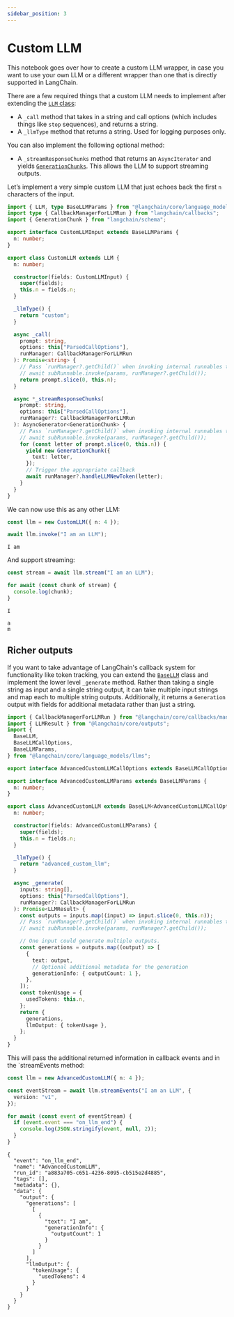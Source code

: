 ```yaml
---
sidebar_position: 3
---
```


# Custom LLM

This notebook goes over how to create a custom LLM wrapper, in case you want to use your own LLM or a different wrapper than one that is directly supported in LangChain.

There are a few required things that a custom LLM needs to implement after extending the [`LLM` class](https://api.js.langchain.com/classes/langchain_core_language_models_llms.LLM.html):

- A `_call` method that takes in a string and call options (which includes things like `stop` sequences), and returns a string.
- A `_llmType` method that returns a string. Used for logging purposes only.

You can also implement the following optional method:

- A `_streamResponseChunks` method that returns an `AsyncIterator` and yields [`GenerationChunks`](https://api.js.langchain.com/classes/langchain_core_outputs.GenerationChunk.html). This allows the LLM to support streaming outputs.

Let’s implement a very simple custom LLM that just echoes back the first `n` characters of the input.

```typescript
import { LLM, type BaseLLMParams } from "@langchain/core/language_models/llms";
import type { CallbackManagerForLLMRun } from "langchain/callbacks";
import { GenerationChunk } from "langchain/schema";

export interface CustomLLMInput extends BaseLLMParams {
  n: number;
}

export class CustomLLM extends LLM {
  n: number;

  constructor(fields: CustomLLMInput) {
    super(fields);
    this.n = fields.n;
  }

  _llmType() {
    return "custom";
  }

  async _call(
    prompt: string,
    options: this["ParsedCallOptions"],
    runManager: CallbackManagerForLLMRun
  ): Promise<string> {
    // Pass `runManager?.getChild()` when invoking internal runnables to enable tracing
    // await subRunnable.invoke(params, runManager?.getChild());
    return prompt.slice(0, this.n);
  }

  async *_streamResponseChunks(
    prompt: string,
    options: this["ParsedCallOptions"],
    runManager?: CallbackManagerForLLMRun
  ): AsyncGenerator<GenerationChunk> {
    // Pass `runManager?.getChild()` when invoking internal runnables to enable tracing
    // await subRunnable.invoke(params, runManager?.getChild());
    for (const letter of prompt.slice(0, this.n)) {
      yield new GenerationChunk({
        text: letter,
      });
      // Trigger the appropriate callback
      await runManager?.handleLLMNewToken(letter);
    }
  }
}
```

We can now use this as any other LLM:

```typescript
const llm = new CustomLLM({ n: 4 });

await llm.invoke("I am an LLM");
```

```
I am
```

And support streaming:

```typescript
const stream = await llm.stream("I am an LLM");

for await (const chunk of stream) {
  console.log(chunk);
}
```

```
I

a
m
```

## Richer outputs

If you want to take advantage of LangChain's callback system for functionality like token tracking, you can extend the [`BaseLLM`](https://api.js.langchain.com/classes/langchain_core_language_models_llms.BaseLLM.html) class and implement the lower level
`_generate` method. Rather than taking a single string as input and a single string output, it can take multiple input strings and map each to multiple string outputs.
Additionally, it returns a `Generation` output with fields for additional metadata rather than just a string.

```ts
import { CallbackManagerForLLMRun } from "@langchain/core/callbacks/manager";
import { LLMResult } from "@langchain/core/outputs";
import {
  BaseLLM,
  BaseLLMCallOptions,
  BaseLLMParams,
} from "@langchain/core/language_models/llms";

export interface AdvancedCustomLLMCallOptions extends BaseLLMCallOptions {}

export interface AdvancedCustomLLMParams extends BaseLLMParams {
  n: number;
}

export class AdvancedCustomLLM extends BaseLLM<AdvancedCustomLLMCallOptions> {
  n: number;

  constructor(fields: AdvancedCustomLLMParams) {
    super(fields);
    this.n = fields.n;
  }

  _llmType() {
    return "advanced_custom_llm";
  }

  async _generate(
    inputs: string[],
    options: this["ParsedCallOptions"],
    runManager?: CallbackManagerForLLMRun
  ): Promise<LLMResult> {
    const outputs = inputs.map((input) => input.slice(0, this.n));
    // Pass `runManager?.getChild()` when invoking internal runnables to enable tracing
    // await subRunnable.invoke(params, runManager?.getChild());

    // One input could generate multiple outputs.
    const generations = outputs.map((output) => [
      {
        text: output,
        // Optional additional metadata for the generation
        generationInfo: { outputCount: 1 },
      },
    ]);
    const tokenUsage = {
      usedTokens: this.n,
    };
    return {
      generations,
      llmOutput: { tokenUsage },
    };
  }
}
```

This will pass the additional returned information in callback events and in the `streamEvents method:

```ts
const llm = new AdvancedCustomLLM({ n: 4 });

const eventStream = await llm.streamEvents("I am an LLM", {
  version: "v1",
});

for await (const event of eventStream) {
  if (event.event === "on_llm_end") {
    console.log(JSON.stringify(event, null, 2));
  }
}
```

```
{
  "event": "on_llm_end",
  "name": "AdvancedCustomLLM",
  "run_id": "a883a705-c651-4236-8095-cb515e2d4885",
  "tags": [],
  "metadata": {},
  "data": {
    "output": {
      "generations": [
        [
          {
            "text": "I am",
            "generationInfo": {
              "outputCount": 1
            }
          }
        ]
      ],
      "llmOutput": {
        "tokenUsage": {
          "usedTokens": 4
        }
      }
    }
  }
}
```
